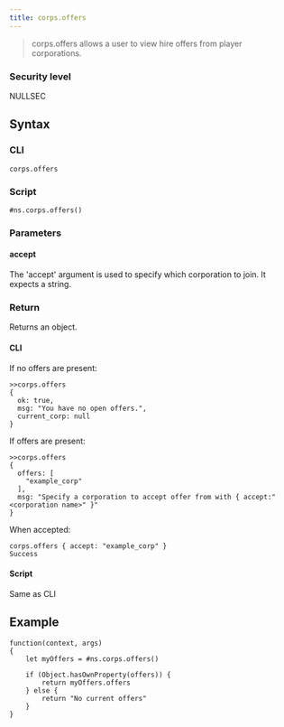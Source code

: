 ```yaml
---
title: corps.offers
---
```


> corps.offers allows a user to view hire offers from player corporations.

### Security level

NULLSEC

## Syntax

### CLI

```
corps.offers
```

### Script

```
#ns.corps.offers()
```

### Parameters

#### accept

The 'accept' argument is used to specify which corporation to join. It expects a string.

### Return

Returns an object.

#### CLI

If no offers are present:

```
>>corps.offers
{
  ok: true,
  msg: "You have no open offers.",
  current_corp: null
}
```

If offers are present:

```
>>corps.offers
{
  offers: [
    "example_corp"
  ],
  msg: "Specify a corporation to accept offer from with { accept:"
<corporation name>" }"
}
```

When accepted:

```
corps.offers { accept: "example_corp" }
Success
```

#### Script

Same as CLI

## Example

```
function(context, args)
{
	let myOffers = #ns.corps.offers()

	if (Object.hasOwnProperty(offers)) {
		return myOffers.offers
	} else {
		return "No current offers"
	}
}
```
